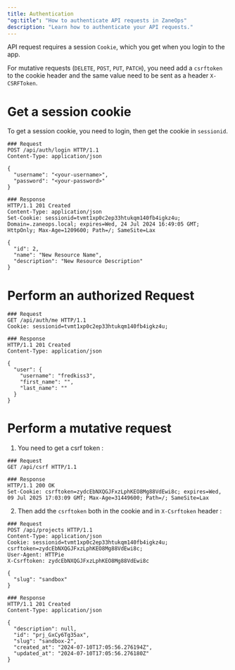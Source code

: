 ```yaml
---
title: Authentication
"og:title": "How to authenticate API requests in ZaneOps"
description: "Learn how to authenticate your API requests."
---
```


API request requires a session `Cookie`, which you get when you login to the app. 

For mutative requests (`DELETE`, `POST`, `PUT`, `PATCH`), you need add a `csrftoken` to the cookie header and the same value need to be sent as a header `X-CSRFToken`.

# Get a session cookie

To get a session cookie, you need to login, then get the cookie in `sessionid`.

```http
### Request
POST /api/auth/login HTTP/1.1
Content-Type: application/json

{
  "username": "<your-username>",
  "password": "<your-password>"
}

### Response
HTTP/1.1 201 Created
Content-Type: application/json
Set-Cookie: sessionid=tvmt1xp0c2ep33htukqm140fb4igkz4u; Domain=.zaneops.local; expires=Wed, 24 Jul 2024 16:49:05 GMT; HttpOnly; Max-Age=1209600; Path=/; SameSite=Lax

{
  "id": 2,
  "name": "New Resource Name",
  "description": "New Resource Description"
}
```

# Perform an authorized Request



```http
### Request
GET /api/auth/me HTTP/1.1
Cookie: sessionid=tvmt1xp0c2ep33htukqm140fb4igkz4u;

### Response
HTTP/1.1 201 Created
Content-Type: application/json

{
  "user": {
    "username": "fredkiss3",
    "first_name": "",
    "last_name": ""
  }
}
```


# Perform a mutative request 

1. You need to get a csrf token : 

```http
### Request
GET /api/csrf HTTP/1.1

### Response
HTTP/1.1 200 OK
Set-Cookie: csrftoken=zydcEbNXQGJFxzLphKEO8Mg88VdEwi8c; expires=Wed, 09 Jul 2025 17:03:09 GMT; Max-Age=31449600; Path=/; SameSite=Lax
```

2. Then add the `csrftoken` both in the cookie and in `X-Csrftoken` header :

```http
### Request
POST /api/projects HTTP/1.1
Content-Type: application/json
Cookie: sessionid=tvmt1xp0c2ep33htukqm140fb4igkz4u; csrftoken=zydcEbNXQGJFxzLphKEO8Mg88VdEwi8c;
User-Agent: HTTPie
X-Csrftoken: zydcEbNXQGJFxzLphKEO8Mg88VdEwi8c

{
  "slug": "sandbox"
}

### Response
HTTP/1.1 201 Created
Content-Type: application/json

{
  "description": null,
  "id": "prj_GxCy6Tg35ax",
  "slug": "sandbox-2",
  "created_at": "2024-07-10T17:05:56.276194Z",
  "updated_at": "2024-07-10T17:05:56.276180Z"
}
```
